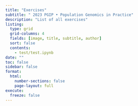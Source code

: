 ```yaml
---
title: "Exercises"
subtitle: " 2023 PGIP • Population Genomics in Practice"
description: "List of all exercises"
listing:
  type: grid
  grid-columns: 4
  fields: [image, title, subtitle, author]
  sort: false
  contents:
    - test/test.ipynb
date: ""
toc: false
sidebar: false
format:
  html:
    number-sections: false
    page-layout: full
execute:
  freeze: false
---
```

